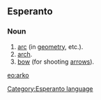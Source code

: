 ==Esperanto==
===Noun===
# [[arc]] (in [[geometry]], etc.).
# [[arch]].
# [[bow]] (for shooting [[arrow]]s).

{{Universala Vortaro}}
[[eo:arko]]
[[Category:Esperanto language]]